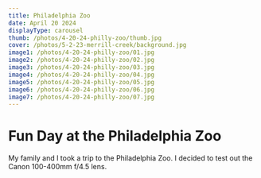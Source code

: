 ```yaml
---
title: Philadelphia Zoo
date: April 20 2024
displayType: carousel
thumb: /photos/4-20-24-philly-zoo/thumb.jpg
cover: /photos/5-2-23-merrill-creek/background.jpg
image1: /photos/4-20-24-philly-zoo/01.jpg
image2: /photos/4-20-24-philly-zoo/02.jpg
image3: /photos/4-20-24-philly-zoo/03.jpg
image4: /photos/4-20-24-philly-zoo/04.jpg
image5: /photos/4-20-24-philly-zoo/05.jpg
image6: /photos/4-20-24-philly-zoo/06.jpg
image7: /photos/4-20-24-philly-zoo/07.jpg
---
```


# Fun Day at the Philadelphia Zoo


My family and I took a trip to the Philadelphia Zoo. I decided to test out the Canon 100-400mm f/4.5 lens. 
